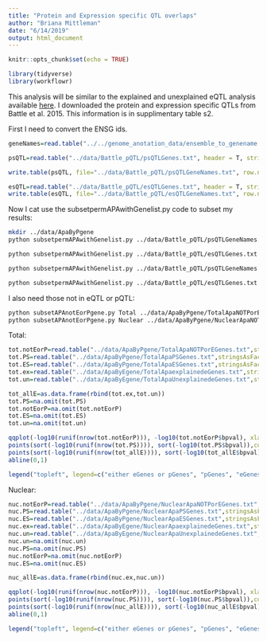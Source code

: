 ```yaml
---
title: "Protein and Expression specific QTL overlaps"
author: "Briana Mittleman"
date: "6/14/2019"
output: html_document
---
```


```r
knitr::opts_chunk$set(echo = TRUE)
```


```r
library(tidyverse)
library(workflowr)
```

This analysis will be similar to the explained and unexplained eQTL analysis available [here](exvunexpeQTL.html). I downloaded the protein and expression specific QTLs from Battle et al. 2015. This information is in supplimentary table s2. 

First I need to convert the ENSG ids.  

```r
geneNames=read.table("../../genome_anotation_data/ensemble_to_genename.txt", sep="\t", col.names = c('gene_id', 'GeneName', 'source' ),stringsAsFactors = F, header = T)

psQTL=read.table("../data/Battle_pQTL/psQTLGenes.txt", header = T, stringsAsFactors = F, col.names="gene_id") %>% inner_join(geneNames, by="gene_id") %>% select(GeneName)

write.table(psQTL, file="../data/Battle_pQTL/psQTLGeneNames.txt", row.names = F, col.names = F, quote = F, sep="\t")

esQTL=read.table("../data/Battle_pQTL/esQTLGenes.txt", header = T, stringsAsFactors = F, col.names="gene_id") %>% inner_join(geneNames, by="gene_id") %>% select(GeneName)
write.table(esQTL, file="../data/Battle_pQTL/esQTLGeneNames.txt", row.names = F, col.names = F, quote = F, sep="\t")
```


Now I cat use the subsetpermAPAwithGenelist.py code to subset my results:  

```bash
mkdir ../data/ApaByPgene
python subsetpermAPAwithGenelist.py ../data/Battle_pQTL/psQTLGeneNames.txt Total ../data/ApaByPgene/TotalApaPSGenes.txt

python subsetpermAPAwithGenelist.py ../data/Battle_pQTL/esQTLGenes.txt Total ../data/ApaByPgene/TotalApaESGenes.txt

python subsetpermAPAwithGenelist.py ../data/Battle_pQTL/psQTLGeneNames.txt Nuclear ../data/ApaByPgene/NuclearApaPSGenes.txt

python subsetpermAPAwithGenelist.py ../data/Battle_pQTL/esQTLGenes.txt Nuclear ../data/ApaByPgene/NuclearApaESGenes.txt

```
I also need those not in eQTL or pQTL: 

```bash
python subsetAPAnotEorPgene.py Total ../data/ApaByPgene/TotalApaNOTPorEGenes.txt
python subsetAPAnotEorPgene.py Nuclear ../data/ApaByPgene/NuclearApaNOTPorEGenes.txt

```


Total:

```r
tot.notEorP=read.table("../data/ApaByPgene/TotalApaNOTPorEGenes.txt",stringsAsFactors = F,col.names = c("pid", "nvar", "shape1", "shape2", "dummy", "sid", "dist", "npval", "slope", "ppval", "bpval"))
tot.PS=read.table("../data/ApaByPgene/TotalApaPSGenes.txt",stringsAsFactors = F,col.names = c("pid", "nvar", "shape1", "shape2", "dummy", "sid", "dist", "npval", "slope", "ppval", "bpval"))
tot.ES=read.table("../data/ApaByPgene/TotalApaESGenes.txt",stringsAsFactors = F, col.names = c("pid", "nvar", "shape1", "shape2", "dummy", "sid", "dist", "npval", "slope", "ppval", "bpval") )
tot.ex=read.table("../data/ApaByEgene/TotalApaexplainedeGenes.txt",stringsAsFactors = F,col.names = c("pid", "nvar", "shape1", "shape2", "dummy", "sid", "dist", "npval", "slope", "ppval", "bpval"))
tot.un=read.table("../data/ApaByEgene/TotalApaUnexplainedeGenes.txt",stringsAsFactors = F, col.names = c("pid", "nvar", "shape1", "shape2", "dummy", "sid", "dist", "npval", "slope", "ppval", "bpval") )

tot_allE=as.data.frame(rbind(tot.ex,tot.un))
tot.PS=na.omit(tot.PS)
tot.notEorP=na.omit(tot.notEorP)
tot.ES=na.omit(tot.ES)
tot.un=na.omit(tot.un)
```



```r
qqplot(-log10(runif(nrow(tot.notEorP))), -log10(tot.notEorP$bpval), xlab="-log10(Uniform)", ylab="-log10(beta pval)", main="Total Apa")
points(sort(-log10(runif(nrow(tot.PS)))), sort(-log10(tot.PS$bpval)),col= alpha("Red"))
points(sort(-log10(runif(nrow(tot_allE)))), sort(-log10(tot_allE$bpval)),col= alpha("blue"))
abline(0,1)

legend("topleft", legend=c("either eGenes or pGenes", "pGenes", "eGenes"),col=c("black", "red","blue"), pch=16,bty = 'n')
```

Nuclear:

```r
nuc.notEorP=read.table("../data/ApaByPgene/NuclearApaNOTPorEGenes.txt",stringsAsFactors = F,col.names = c("pid", "nvar", "shape1", "shape2", "dummy", "sid", "dist", "npval", "slope", "ppval", "bpval"))
nuc.PS=read.table("../data/ApaByPgene/NuclearApaPSGenes.txt",stringsAsFactors = F,col.names = c("pid", "nvar", "shape1", "shape2", "dummy", "sid", "dist", "npval", "slope", "ppval", "bpval"))
nuc.ES=read.table("../data/ApaByPgene/NuclearApaESGenes.txt",stringsAsFactors = F, col.names = c("pid", "nvar", "shape1", "shape2", "dummy", "sid", "dist", "npval", "slope", "ppval", "bpval") )
nuc.ex=read.table("../data/ApaByEgene/NuclearApaexplainedeGenes.txt",stringsAsFactors = F,col.names = c("pid", "nvar", "shape1", "shape2", "dummy", "sid", "dist", "npval", "slope", "ppval", "bpval"))
nuc.un=read.table("../data/ApaByEgene/NuclearApaUnexplainedeGenes.txt",stringsAsFactors = F, col.names = c("pid", "nvar", "shape1", "shape2", "dummy", "sid", "dist", "npval", "slope", "ppval", "bpval") )
nuc.un=na.omit(nuc.un)
nuc.PS=na.omit(nuc.PS)
nuc.notEorP=na.omit(nuc.notEorP)
nuc.ES=na.omit(nuc.ES)

nuc_allE=as.data.frame(rbind(nuc.ex,nuc.un))
```



```r
qqplot(-log10(runif(nrow(nuc.notEorP))), -log10(nuc.notEorP$bpval), xlab="-log10(Uniform)", ylab="-log10(beta pval)", main="Nuclear Apa")
points(sort(-log10(runif(nrow(nuc.PS)))), sort(-log10(nuc.PS$bpval)),col= alpha("Red"))
points(sort(-log10(runif(nrow(nuc_allE)))), sort(-log10(nuc_allE$bpval)),col= alpha("blue"))
abline(0,1)

legend("topleft", legend=c("either eGenes or pGenes", "pGenes", "eGenes"),col=c("black", "red","blue","green"), pch=16,bty = 'n')
```
